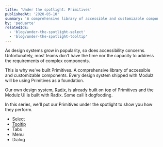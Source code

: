 ```yaml
---
title: 'Under the spotlight: Primitives'
publishedAt: '2020-05-10'
summary: 'A comprehensive library of accessible and customizable components.'
by: 'peduarte'
relatedIds:
  - 'blog/under-the-spotlight-select'
  - 'blog/under-the-spotlight-tooltip'
---
```


As design systems grow in popularity, so does accessibility concerns. Unfortunately, most teams don't have the time nor the capacity to address the requirements of complex components.

This is why we've built Primitives. A comprehensive library of accessible and customizable components. Every design system shipped with Modulz will be using Primitives as a foundation.

Our own design system, [Radix](https://radix.modulz.app), is already built on top of Primitives and the Modulz UI is built with Radix. Some call it dogfooding.

In this series, we'll put our Primitives under the spotlight to show you how they perform.

- [Select](./under-the-spotlight-select)
- [Tooltip](./under-the-spotlight-tooltip)
- Tabs
- Menu
- Dialog
